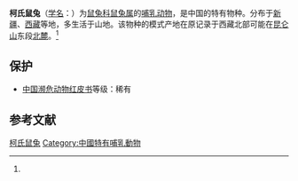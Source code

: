 {{Speciesbox
| name = 柯氏鼠兔
| status = EN | status_system = IUCN3.1
| status_ref = <ref name=iucn>{{IUCN2010|version=2010.3|assessors=Smith, A.T. & Johnston, C.H.|year=2008|id=15046|title=Ochotona koslowi|downloaded=2010-11-3}}</ref>
| image = Ochotona koslowi.jpg
| genus = Ochotona
| species = koslowi
| authority = (Buechner 1894)<ref name='id1239'>{{cite web| url =http://www.bioinfo.cn/db05/BjdwSpecies.php?action=view&id=1239| title =柯氏鼠兔| work =《中国动物物种编目数据库》| publisher =中国科学院微生物研究所| author =中国科学院动物研究所| accessdate =2009-04-04| deadurl =yes| archiveurl =https://web.archive.org/web/20160305033628/http://www.bioinfo.cn/db05/BjdwSpecies.php?action=view&id=1239| archivedate =2016-03-05}}</ref>
}}

'''柯氏鼠兔'''（[[学名|学名]]：{{lang|la|''Ochotona koslowi''}}）为[[鼠兔科|鼠兔科]][[鼠兔属|鼠兔属]]的[[哺乳动物|哺乳动物]]，是中国的特有物种。分布于[[新疆|新疆]]、[[西藏|西藏]]等地，多生活于山地。该物种的模式产地在原记录于西藏北部可能在[[昆仑山|昆仑山]]东段[[北麓|北麓]]。<ref name='id1239'/>

== 保护 ==
*[[中国濒危动物红皮书|中国濒危动物红皮书]]等级：稀有

== 参考文献 ==
{{reflist}}
{{Taxonbar|from=Q133196}}

[[Category:鼠兔属|柯氏鼠兔]]
[[Category:中國特有哺乳動物|Category:中國特有哺乳動物]]


{{mammal-stub}}